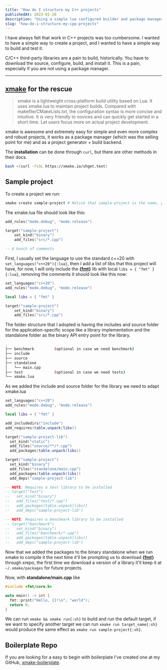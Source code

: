 ```yaml
---
title: "How do I structure my C++ projects"
publishedAt: 2023-01-20
description: "Using a simple lua configured builder and package manager."
slug: "how-do-i-structure-my-cpp-projects"
---
```


I have always felt that work in C++ projects was too cumbersome. I wanted to have a simple way to create a project, and I wanted to have a simple way to build and test it.

C/C++ third-party libraries are a pain to build, historically. You have to download the source, configure, build, and install it. This is a pain, especially if you are not using a package manager.

---

## [xmake] for the rescue

> xmake is a lightweight cross-platform build utility based on Lua. It uses xmake.lua to maintain project builds. Compared with makefile/CMakeLists.txt, the configuration syntax is more concise and intuitive. It is very friendly to novices and can quickly get started in a short time. Let users focus more on actual project development.

xmake is awesome and extremely easy for simple and even more complex and robust projects, it works as a package manager (which was the selling point for me) and as a project generator + build backend.

The **installation** can be done through `curl`, but there are other methods in their docs.

```bash title="terminal"
bash <(curl -fsSL https://xmake.io/shget.text)
```

## Sample project

To create a project we run:

```sh title="terminal" /(xmake|create)/
xmake create sample-project # Notice that sample-project is the name, you can choose any other
```

The xmake.lua file should look like this:

```lua title="xmake.lua"
add_rules("mode.debug", "mode.release")

target("sample-project")
    set_kind("binary")
    add_files("src/*.cpp")

-- A bunch of comments
```

First, I usually set the language to use the standard c++20 with `set_languages("c++20"){:lua}`, then I add a list of libs that this project will have, for now, I will only include the **[\{fmt\}]** lib with local `libs = { "fmt" }{:lua}`, removing the comments it should look like this now:

```lua title="xmake.lua" {1,4}
set_languages("c++20")
add_rules("mode.debug", "mode.release")

local libs = { "fmt" }

target("sample-project")
    set_kind("binary")
    add_files("src/*.cpp")
```

The folder structure that I adopted is having the includes and source folder for the application-specific scope like a library implementation and the standalone folder as the binary API entry point for the library.

```sh title="tree"
.
├── benchmark         (optional in case we need benchmark)
├── include
├── source
├── standalone
│   └── main.cpp
├── test              (optional in case we need tests)
└── xmake.lua
```

As we added the include and source folder for the library we need to adapt xmake.lua

```lua title="xmake.lua" /NOTE/ {6-7,11-12,14-18}
set_languages("c++20")
add_rules("mode.debug", "mode.release")

local libs = { "fmt" }

add_includedirs("include")
add_requires(table.unpack(libs))

target("sample-project-lib")
  set_kind("static")
  add_files("source/**/*.cpp")
  add_packages(table.unpack(libs))

target("sample-project")
  set_kind("binary")
  add_files("standalone/main.cpp")
  add_packages(table.unpack(libs))
  add_deps("sample-project-lib")

-- NOTE: Requires a test library to be installed
-- target("test")
--   set_kind("binary")
--   add_files("test/*.cpp")
--   add_packages(table.unpack(libs))
--   add_deps("sample-project-lib")

-- NOTE: Requires a benchmark library to be installed
-- target("benchmark")
--   set_kind("binary")
--   add_files("benchmark/*.cpp")
--   add_packages(table.unpack(libs))
--   add_deps("sample-project-lib")
```

Now that we added the packages to the binary standalone when we run xmake to compile it the next time it'll be prompting us to download **[\{fmt\}]** through xrepo, the first time we download a version of a library it'll keep it at `~/.xmake/packages` for future projects.

Now, with <strong>standalone/main.cpp</strong> like

```cpp
#include <fmt/core.h>

auto main() -> int {
  fmt::print("Hello, {}!\n", "world");
  return 0;
}
```

We can run `xmake && xmake run{:sh}` to build and run the default target, if we want to specify another target we can run `xmake run target_name{:sh}` would produce the same effect as `xmake run sample-project{:sh}`.

## Boilerplate Repo

If you are looking for a easy to begin with boilerplate I've created one at my GitHub, [xmake-boilerplate].

[xmake]: https://xmake.io/#/
[\{fmt\}]: https://fmt.dev/latest/index.html
[xmake-boilerplate]: https://github.com/daniel-boll/xmake-boilerplate
